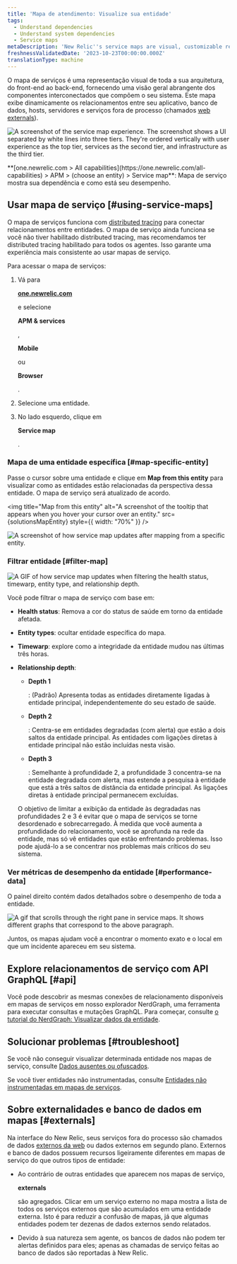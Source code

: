 ```yaml
---
title: 'Mapa de atendimento: Visualize sua entidade'
tags:
  - Understand dependencies
  - Understand system dependencies
  - Service maps
metaDescription: 'New Relic''s service maps are visual, customizable representations of your application architecture.'
freshnessValidatedDate: '2023-10-23T00:00:00.000Z'
translationType: machine
---
```












O mapa de serviços é uma representação visual de toda a sua arquitetura, do front-end ao back-end, fornecendo uma visão geral abrangente dos componentes interconectados que compõem o seu sistema. Este mapa exibe dinamicamente os relacionamentos entre seu aplicativo, banco de dados, hosts, servidores e serviços fora de processo (chamados [web externals](%5B#externals%5D)).

<img
  title="Service map experience"
  alt="A screenshot of the service map experience. The screenshot shows a UI separated by white lines into three tiers. They're ordered vertically with user experience as the top tier, services as the second tier, and infrastructure as the third tier."
  src={SolutionsServiceMaps}
/>

<figcaption>
  <DoNotTranslate>**[one.newrelic.com > All capabilities](https://one.newrelic.com/all-capabilities) > APM > (choose an entity) > Service map**</DoNotTranslate>: Mapa de serviço mostra sua dependência e como está seu desempenho.
</figcaption>

## Usar mapa de serviço [#using-service-maps]

O mapa de serviços funciona com [distributed tracing](/docs/apm/distributed-tracing/getting-started/introduction-distributed-tracing) para conectar relacionamentos entre entidades. O mapa de serviço ainda funciona se você não tiver habilitado distributed tracing, mas recomendamos ter distributed tracing habilitado para todos os agentes. Isso garante uma experiência mais consistente ao usar mapas de serviço.

Para acessar o mapa de serviços:

1. Vá para

   <DoNotTranslate>**[one.newrelic.com](https://one.newrelic.com/all-capabilities)**</DoNotTranslate>

   e selecione

   <DoNotTranslate>**APM & services**</DoNotTranslate>

   ,

   <DoNotTranslate>**Mobile**</DoNotTranslate>

   ou

   <DoNotTranslate>**Browser**</DoNotTranslate>

   .

2. Selecione uma entidade.

3. No lado esquerdo, clique em

   <DoNotTranslate>**Service map**</DoNotTranslate>

   .

### Mapa de uma entidade específica [#map-specific-entity]

Passe o cursor sobre uma entidade e clique em <DoNotTranslate>**Map from this entity**</DoNotTranslate> para visualizar como as entidades estão relacionadas da perspectiva dessa entidade. O mapa de serviço será atualizado de acordo.

<img
  title="Map from this entity"
  alt="A screenshot of the tooltip that appears when you hover your cursor over an entity."
  src={solutionsMapEntity}
  style={{ width: "70%" }}
/>

<img
  title="Example of map from this entity"
  alt="A screenshot of how service map updates after mapping from a specific entity."
  src={solutionsMapfromthisentityexample}
/>

### Filtrar entidade [#filter-map]

<img
  title="Search, filter, and explore your entities"
  alt="A GIF of how service map updates when filtering the health status, timewarp, entity type, and relationship depth."
  src={solutionsFilterServiceMap}
/>

Você pode filtrar o mapa de serviço com base em:

* <DoNotTranslate>**Health status**</DoNotTranslate>: Remova a cor do status de saúde em torno da entidade afetada.

* <DoNotTranslate>**Entity types**</DoNotTranslate>: ocultar entidade específica do mapa.

* <DoNotTranslate>**Timewarp**</DoNotTranslate>: explore como a integridade da entidade mudou nas últimas três horas.

* <DoNotTranslate>**Relationship depth**</DoNotTranslate>:

  * <DoNotTranslate>**Depth 1**</DoNotTranslate>

    : (Padrão) Apresenta todas as entidades diretamente ligadas à entidade principal, independentemente do seu estado de saúde.

  * <DoNotTranslate>**Depth 2**</DoNotTranslate>

    : Centra-se em entidades degradadas (com alerta) que estão a dois saltos da entidade principal. As entidades com ligações diretas à entidade principal não estão incluídas nesta visão.

  * <DoNotTranslate>**Depth 3**</DoNotTranslate>

    : Semelhante à profundidade 2, a profundidade 3 concentra-se na entidade degradada com alerta, mas estende a pesquisa à entidade que está a três saltos de distância da entidade principal. As ligações diretas à entidade principal permanecem excluídas.

  <Callout variant="tip">
    O objetivo de limitar a exibição da entidade às degradadas nas profundidades 2 e 3 é evitar que o mapa de serviços se torne desordenado e sobrecarregado. À medida que você aumenta a profundidade do relacionamento, você se aprofunda na rede da entidade, mas só vê entidades que estão enfrentando problemas. Isso pode ajudá-lo a se concentrar nos problemas mais críticos do seu sistema.
  </Callout>

### Ver métricas de desempenho da entidade [#performance-data]

O painel direito contém dados detalhados sobre o desempenho de toda a entidade.

<img
  title="Service maps right pane"
  alt="A gif that scrolls through the right pane in service maps. It shows different graphs that correspond to the above paragraph."
  src={solutionsServiceMapsRightPane}
/>

Juntos, os mapas ajudam você a encontrar o momento exato e o local em que um incidente apareceu em seu sistema.

## Explore relacionamentos de serviço com API GraphQL [#api]

Você pode descobrir as mesmas conexões de relacionamento disponíveis em mapas de serviços em nosso explorador NerdGraph, uma ferramenta para executar consultas e mutações GraphQL. Para começar, consulte [o tutorial do NerdGraph: Visualizar dados da entidade](/docs/apis/nerdgraph/examples/nerdgraph-entities-api-tutorial/).

## Solucionar problemas [#troubleshoot]

Se você não conseguir visualizar determinada entidade nos mapas de serviço, consulte [Dados ausentes ou ofuscados](/docs/troubleshooting-missing-or-obfuscated-data-new-relic-one).

Se você tiver entidades não instrumentadas, consulte [Entidades não instrumentadas em mapas de serviços](/docs/new-relic-solutions/new-relic-one/ui-data/service-maps/uninstrumented-entities-service-maps).

## Sobre externalidades e banco de dados em mapas [#externals]

Na interface do New Relic, seus serviços fora do processo são chamados de dados [externos da web](/docs/using-new-relic/welcome-new-relic/get-started/glossary#web-external) ou dados externos em segundo plano. Externos e banco de dados possuem recursos ligeiramente diferentes em mapas de serviço do que outros tipos de entidade:

* Ao contrário de outras entidades que aparecem nos mapas de serviço,

  <DoNotTranslate>**externals**</DoNotTranslate>

  são agregados. Clicar em um serviço externo no mapa mostra a lista de todos os serviços externos que são acumulados em uma entidade externa. Isto é para reduzir a confusão de mapas, já que algumas entidades podem ter dezenas de dados externos sendo relatados.

* Devido à sua natureza sem agente, os bancos de dados não podem ter alertas definidos para eles; apenas as chamadas de serviço feitas ao banco de dados são reportadas à New Relic.